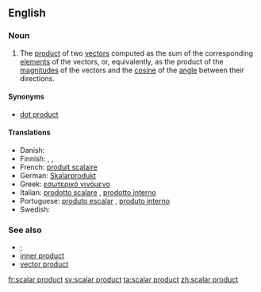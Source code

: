 ==English==
{{wikipedia}}

===Noun===
{{en-noun|sg=[[scalar]] [[product]]}}

# {{vector}} The [[product]] of two [[vector]]s computed as the sum of the corresponding [[element]]s of the vectors, or, equivalently, as the product of the [[magnitude]]s of the vectors and the [[cosine]] of the [[angle]] between their directions.

====Synonyms====
* [[dot product]]

====Translations====
* Danish: {{t|da|skalarprodukt|n}}
* Finnish: {{t-|fi|skalaaritulo}}, {{t-|fi|pistetulo}}, {{t-|fi|sisätulo}}
* French: [[produit scalaire]] {{m}}
* German: [[Skalarprodukt]] {{n}}
* Greek: [[εσωτερικό γινόμενο]] {{n}}
* Italian: [[prodotto scalare]] {{m}}, [[prodotto interno]] {{m}}
* Portuguese: [[produto escalar]] {{m}}, [[produto interno]] {{m}}
* Swedish: {{t+|sv|skalärprodukt|c}}

===See also===
* [[·]]
* [[inner product]]
* [[vector product]]

[[fr:scalar product]]
[[sv:scalar product]]
[[ta:scalar product]]
[[zh:scalar product]]